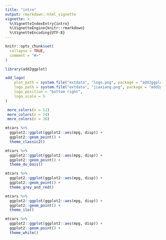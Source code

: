 ```yaml
---
title: "intro"
output: rmarkdown::html_vignette
vignette: >
  %\VignetteIndexEntry{intro}
  %\VignetteEngine{knitr::rmarkdown}
  %\VignetteEncoding{UTF-8}
---
```


```r
knitr::opts_chunk$set(
  collapse = TRUE,
  comment = "#>"
)
```

```r
library(add2ggplot)
```

```r
add_logo(
    plot_path = system.file("extdata", "logo.png", package = "add2ggplot"),
    logo_path = system.file("extdata", "jiaxiang.png", package = "add2ggplot"),
    logo_position = "bottom right",
    logo_scale = 5
)
```

```r
 more_colors(n = 12)
 more_colors(n = 24)
 more_colors(n = 36)
```

```r
mtcars %>% 
  ggplot2::ggplot(ggplot2::aes(mpg, disp)) +
  ggplot2::geom_point() +
  theme_classic2()
```
```r
mtcars %>% 
  ggplot2::ggplot(ggplot2::aes(mpg, disp)) +
  ggplot2::geom_point() +
  theme_du_bois()
```
```r
mtcars %>% 
  ggplot2::ggplot(ggplot2::aes(mpg, disp)) +
  ggplot2::geom_point() +
  theme_grey_and_red()
```
```r
mtcars %>% 
  ggplot2::ggplot(ggplot2::aes(mpg, disp)) +
  ggplot2::geom_point() +
  theme_ilo()
```
```r
mtcars %>% 
  ggplot2::ggplot(ggplot2::aes(mpg, disp)) +
  ggplot2::geom_point() +
  theme_white()
```

